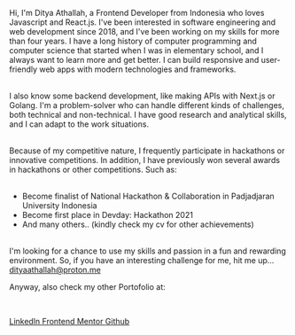 Hi, I'm Ditya Athallah, a Frontend Developer from Indonesia who loves Javascript and React.js. I've been interested in software engineering and web development since 2018, and I've been working on my skills for more than four years. I have a long history of computer programming and computer science that started when I was in elementary school, and I always want to learn more and get better. I can build responsive and user-friendly web apps with modern technologies and frameworks. <br /><br />

I also know some backend development, like making APIs with Next.js or Golang. I'm a problem-solver who can handle different kinds of challenges, both technical and non-technical. I have good research and analytical skills, and I can adapt to the work situations. <br /><br />

Because of my competitive nature, I frequently participate in hackathons or innovative competitions. In addition, I have previously won several awards in hackathons or other competitions. Such as: <br /><br />

- Become finalist of National Hackathon & Collaboration in Padjadjaran
  University Indonesia
- Become first place in Devday: Hackathon 2021
- And many others.. (kindly check my cv for other achievements)

<br />
I'm looking for a chance to use my skills and passion in a fun and rewarding environment.
So, if you have an interesting challenge for me, hit me up...

<br />
<a href='mailto:dityaathallah@proton.me' className='text-primario'>
  dityaathallah@proton.me
</a>

<br />

Anyway, also check my other Portofolio at:

<br />

<a
  href='https://www.linkedin.com/in/dityath/'
  target='_blank'
  className='text-primario'>
  Linkedln
</a>
<a
  href='https://www.frontendmentor.io/profile/Dityath'
  target='_blank'
  className='text-primario'>
  Frontend Mentor
</a>
<a href='https://github.com/Dityath/' target='_blank' className='text-primario'>
  Github
</a>
